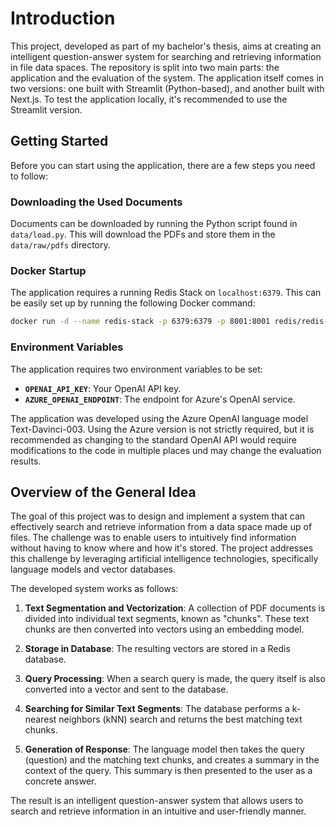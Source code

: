 # Introduction

This project, developed as part of my bachelor's thesis, aims at creating an intelligent question-answer system for searching and retrieving information in file data spaces. The repository is split into two main parts: the application and the evaluation of the system. The application itself comes in two versions: one built with Streamlit (Python-based), and another built with Next.js. To test the application locally, it's recommended to use the Streamlit version.

## Getting Started

Before you can start using the application, there are a few steps you need to follow:

### Downloading the Used Documents

Documents can be downloaded by running the Python script found in `data/load.py`. This will download the PDFs and store them in the `data/raw/pdfs` directory.

### Docker Startup

The application requires a running Redis Stack on `localhost:6379`. This can be easily set up by running the following Docker command:

```bash
docker run -d --name redis-stack -p 6379:6379 -p 8001:8001 redis/redis-stack:latest
```

### Environment Variables
The application requires two environment variables to be set:

- **`OPENAI_API_KEY`**: Your OpenAI API key.
- **`AZURE_OPENAI_ENDPOINT`**: The endpoint for Azure's OpenAI service.

The application was developed using the Azure OpenAI language model Text-Davinci-003. Using the Azure version is not strictly required, but it is recommended as changing to the standard OpenAI API would require modifications to the code in multiple places und may change the evaluation results.

## Overview of the General Idea

The goal of this project was to design and implement a system that can effectively search and retrieve information from a data space made up of files. The challenge was to enable users to intuitively find information without having to know where and how it's stored. The project addresses this challenge by leveraging artificial intelligence technologies, specifically language models and vector databases.

The developed system works as follows:

1. **Text Segmentation and Vectorization**: A collection of PDF documents is divided into individual text segments, known as "chunks". These text chunks are then converted into vectors using an embedding model.

2. **Storage in Database**: The resulting vectors are stored in a Redis database.

3. **Query Processing**: When a search query is made, the query itself is also converted into a vector and sent to the database.

4. **Searching for Similar Text Segments**: The database performs a k-nearest neighbors (kNN) search and returns the best matching text chunks.

5. **Generation of Response**: The language model then takes the query (question) and the matching text chunks, and creates a summary in the context of the query. This summary is then presented to the user as a concrete answer.

The result is an intelligent question-answer system that allows users to search and retrieve information in an intuitive and user-friendly manner.
